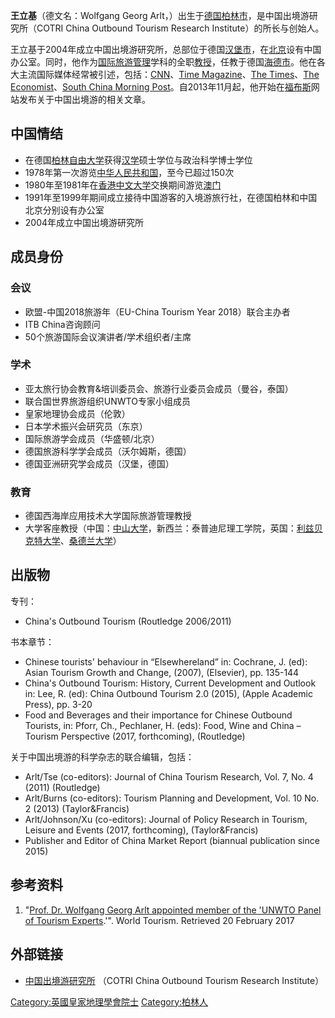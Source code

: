 '''王立基'''（德文名：Wolfgang Georg Arlt，{{bd|1957年|2月26日}}）出生于[[德国|德国]][[柏林市|柏林市]]，是中国出境游研究所（COTRI China Outbound Tourism Research Institute）的所长与创始人。

王立基于2004年成立中国出境游研究所，总部位于德国[[汉堡市|汉堡市]]，在[[北京|北京]]设有中国办公室。同时，他作为[[国际旅游管理|国际旅游管理]]学科的全职[[教授|教授]]，任教于德国[[海德市|海德市]]{{le|德国西海岸应用技术大学|West_Coast_University_of_Applied_Sciences}}。他在各大主流国际媒体经常被引述，包括：[[CNN|CNN]]、[[Time_Magazine|Time Magazine]]、[[The_Times|The Times]]、[[The_Economist|The Economist]]、[[South_China_Morning_Post|South China Morning Post]]。自2013年11月起，他开始在[[福布斯|福布斯]]网站发布关于中国出境游的相关文章。

== 中国情结 ==
* 在德国[[柏林自由大学|柏林自由大学]]获得[[汉学|汉学]]硕士学位与政治科学博士学位
* 1978年第一次游览[[中华人民共和国|中华人民共和国]]，至今已超过150次
* 1980年至1981年在[[香港中文大学|香港中文大学]]交换期间游览[[澳门|澳门]]
* 1991年至1999年期间成立接待中国游客的入境游旅行社，在德国柏林和中国北京分别设有办公室
* 2004年成立中国出境游研究所

== 成员身份 ==
=== 会议 ===
* 欧盟-中国2018旅游年（EU-China Tourism Year 2018）联合主办者
* ITB China咨询顾问
* 50个旅游国际会议演讲者/学术组织者/主席

=== 学术 ===
* 亚太旅行协会教育&培训委员会、旅游行业委员会成员（曼谷，泰国）
* 联合国世界旅游组织UNWTO专家小组成员
* 皇家地理协会成员（伦敦）
* 日本学术振兴会研究员（东京）
* 国际旅游学会成员（华盛顿/北京）
* 德国旅游科学学会成员（沃尔姆斯，德国）
* 德国亚洲研究学会成员（汉堡，德国）

=== 教育 ===
* 德国西海岸应用技术大学国际旅游管理教授
* 大学客座教授（中国：[[中山大学|中山大学]]，新西兰：泰普迪尼理工学院，英国：[[利兹贝克特大学|利兹贝克特大学]]、[[桑德兰大学|桑德兰大学]]）

== 出版物 ==
; 专刊：
* China's Outbound Tourism (Routledge 2006/2011)

; 书本章节：
* Chinese tourists' behaviour in “Elsewhereland” in: Cochrane, J. (ed): Asian Tourism Growth and Change, (2007), (Elsevier), pp. 135-144
* China's Outbound Tourism: History, Current Development and Outlook in: Lee, R. (ed): China Outbound Tourism 2.0 (2015), (Apple Academic Press), pp. 3-20
* Food and Beverages and their importance for Chinese Outbound Tourists, in: Pforr, Ch., Pechlaner, H. (eds): Food, Wine and China – Tourism Perspective (2017, forthcoming), (Routledge)


; 关于中国出境游的科学杂志的联合编辑，包括：

* Arlt/Tse (co-editors): Journal of China Tourism Research, Vol. 7, No. 4 (2011) (Routledge)
* Arlt/Burns (co-editors): Tourism Planning and Development, Vol. 10 No. 2 (2013) (Taylor&Francis)
* Arlt/Johnson/Xu (co-editors): Journal of Policy Research in Tourism, Leisure and Events (2017, forthcoming), (Taylor&Francis)
* Publisher and Editor of China Market Report (biannual publication since 2015)

== 参考资料 ==
# "[https://web.archive.org/web/20170221010543/http://unwtowire.com/prof-dr-wolfgang-georg-arlt-appointed-member-of-the-unwto-panel-of-tourism-experts-827/ Prof. Dr. Wolfgang Georg Arlt appointed member of the 'UNWTO Panel of Tourism Experts].'". World Tourism. Retrieved 20 February 2017
==外部链接==
* [http://www.china-outbound.com 中国出境游研究所] {{Wayback|url=http://www.china-outbound.com/ |date=20200721210320 }}（COTRI China Outbound Tourism Research Institute）

{{authority control}}
[[Category:英國皇家地理學會院士|Category:英國皇家地理學會院士]]
[[Category:柏林人|Category:柏林人]]